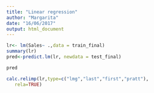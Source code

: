 ```yaml
---
title: "Linear regression"
author: "Margarita"
date: "16/06/2017"
output: html_document
---
```

```r
lr<- lm(Sales~ .,data = train_final)
summary(lr)
pred<-predict.lm(lr, newdata = test_final)
```

```r
pred
```

```r
calc.relimp(lr,type=c("lmg","last","first","pratt"),
   rela=TRUE)

```

